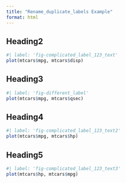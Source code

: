 ```yaml
---
title: "Rename_duplicate_labels Example"
format: html
---
```


## Heading2{#sec-h}

```r
#| label: 'fig-complicated_label_123_text'
plot(mtcars$mpg, mtcars$disp)
```

## Heading3{#sec-h2}

```r
#| label: 'fig-different_label'  
plot(mtcars$mpg, mtcars$qsec)
```

## Heading4 {#sec-h3}

```r
#| label: 'fig-complicated_label_123_text2' 
plot(mtcars$mpg, mtcars$hp)
```


## Heading5 {#sec-s}
```r
#| label: 'fig-complicated_label_123_text3'  
plot(mtcars$hp, mtcars$mpg)
```
